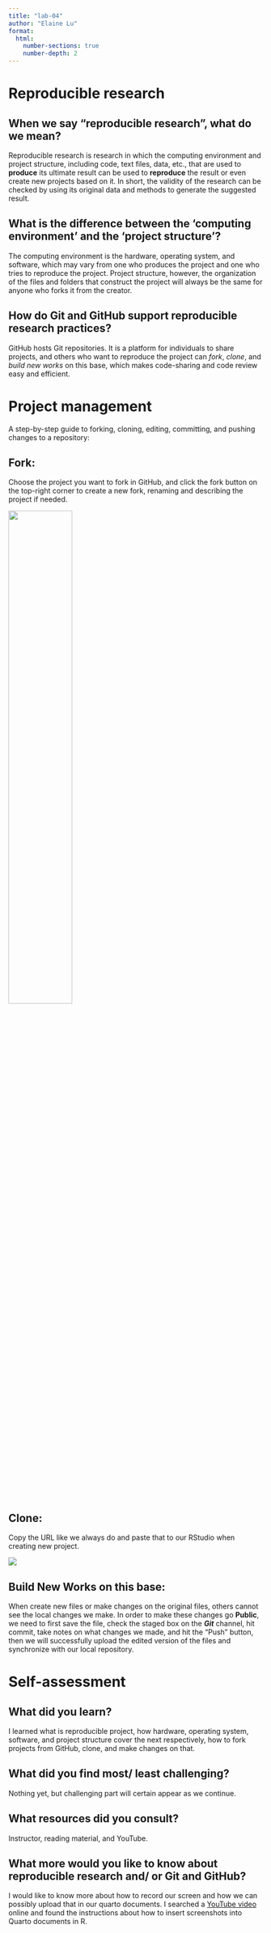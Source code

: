 ```yaml
---
title: "lab-04"
author: "Elaine Lu"
format:
  html:
    number-sections: true
    number-depth: 2
---
```


# Reproducible research

## When we say "reproducible research", what do we mean?

Reproducible research is research in which the computing environment and project structure, including code, text files, data, etc., that are used to **produce** its ultimate result can be used to **reproduce** the result or even create new projects based on it. In short, the validity of the research can be checked by using its original data and methods to generate the suggested result.

## What is the difference between the 'computing environment' and the 'project structure'?

The computing environment is the hardware, operating system, and software, which may vary from one who produces the project and one who tries to reproduce the project. Project structure, however, the organization of the files and folders that construct the project will always be the same for anyone who forks it from the creator.

## How do Git and GitHub support reproducible research practices?

GitHub hosts Git repositories. It is a platform for individuals to share projects, and others who want to reproduce the project can *fork*, *clone*, and *build new works* on this base, which makes code-sharing and code review easy and efficient.

# Project management

A step-by-step guide to forking, cloning, editing, committing, and pushing changes to a repository:

## Fork:

Choose the project you want to fork in GitHub, and click the fork button on the top-right corner to create a new fork, renaming and describing the project if needed.

<!-- You can change the size of markdown images -->

![](fork.png){width="50%"}

## Clone:

Copy the URL like we always do and paste that to our RStudio when creating new project.

![](URl.png)

## Build New Works on this base:

When create new files or make changes on the original files, others cannot see the local changes we make. In order to make these changes go **Public**, we need to first save the file, check the staged box on the ***Git*** channel, hit commit, take notes on what changes we made, and hit the "Push" button, then we will successfully upload the edited version of the files and synchronize with our local repository.

# Self-assessment

## What did you learn?

I learned what is reproducible project, how hardware, operating system, software, and project structure cover the next respectively, how to fork projects from GitHub, clone, and make changes on that.

## What did you find most/ least challenging?

Nothing yet, but challenging part will certain appear as we continue.

## What resources did you consult?

Instructor, reading material, and YouTube.

## What more would you like to know about reproducible research and/ or Git and GitHub?

<!-- The link here is really good. He takes the 'visual editor' approach, which is fine. If you like that better, all the better. -->

I would like to know more about how to record our screen and how we can possibly upload that in our quarto documents. I searched a [YouTube video](https://www.youtube.com/watch?v=QlYgnf_qCNo) online and found the instructions about how to insert screenshots into Quarto documents in R.
